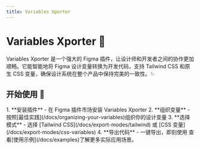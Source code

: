 ```yaml
---
title: Variables Xporter
---
```



# Variables Xporter 🎨

Variables Xporter 是一个强大的 Figma 插件，让设计师和开发者之间的协作更加顺畅。它能智能地将 Figma 设计变量转换为开发代码，支持 Tailwind CSS 和原生 CSS 变量，确保设计系统在整个产品中保持完美的一致性。✨

<div className="nx-mt-8">
  <Cards num={4}>
    <Cards.Card
      arrow
      title="快速上手"
      href="/docs/get-started"
    />
    <Cards.Card
      arrow
      title="导出模式"
      href="/docs/export-modes"
    />
    <Cards.Card
      arrow
      title="变量组织"
      href="/docs/organizing-your-variables"
    />
    <Cards.Card
      arrow
      title="高级功能"
      href="/docs/features"
    />
  </Cards>
</div>

## 开始使用 🚀

<Steps>
1. **安装插件** - 在 Figma 插件市场安装 Variables Xporter
2. **组织变量** - 按照[最佳实践](/docs/organizing-your-variables)组织你的设计变量
3. **选择模式** - 选择 [Tailwind CSS](/docs/export-modes/tailwind) 或 [CSS 变量](/docs/export-modes/css-variables)
4. **导出代码** - 一键导出，即刻使用
</Steps>

<Callout type="info" emoji="💡">
查看[使用示例](/docs/examples)了解更多实际应用场景。
</Callout>
